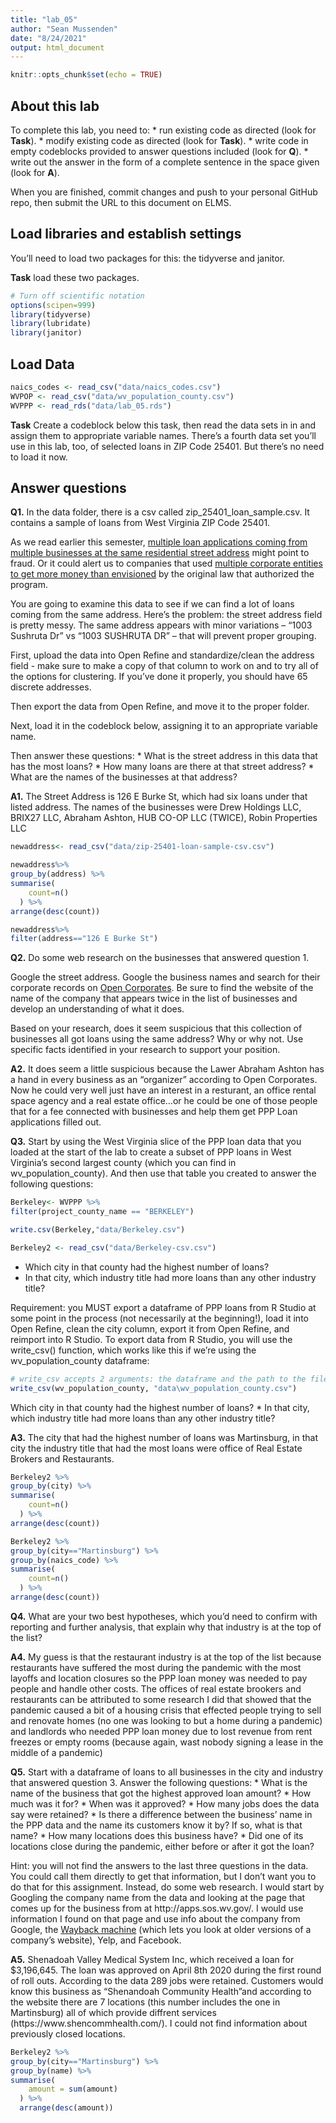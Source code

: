```yaml
---
title: "lab_05"
author: "Sean Mussenden"
date: "8/24/2021"
output: html_document
---
```


```r
knitr::opts_chunk$set(echo = TRUE)
```

## About this lab

To complete this lab, you need to:
* run existing code as directed (look for **Task**).
* modify existing code as directed (look for **Task**).
* write code in empty codeblocks provided to answer questions included (look for **Q**).
* write out the answer in the form of a complete sentence in the space given (look for **A**).

When you are finished, commit changes and push to your personal GitHub repo, then submit the URL to this document on ELMS.

## Load libraries and establish settings

You'll need to load two packages for this: the tidyverse and janitor.

**Task** load these two packages.

```r
# Turn off scientific notation
options(scipen=999)
library(tidyverse)
library(lubridate)
library(janitor)

```

## Load Data
```r
naics_codes <- read_csv("data/naics_codes.csv")
WVPOP <- read_csv("data/wv_population_county.csv")
WVPPP <- read_rds("data/lab_05.rds")

```

**Task** Create a codeblock below this task, then read the data sets in in and assign them to appropriate variable names. There's a fourth data set you'll use in this lab, too, of selected loans in ZIP Code 25401. But there's no need to load it now.





## Answer questions

**Q1.** In the data folder, there is a csv called zip_25401_loan_sample.csv.  It contains a sample of loans from West Virginia ZIP Code 25401.

As we read earlier this semester, [multiple loan applications coming from multiple businesses at the same residential street address](https://www.nytimes.com/2021/08/17/business/ppp-fraud-covid.html) might point to fraud. Or it could alert us to companies that used [multiple corporate entities to get more money than envisioned](https://www.propublica.org/article/different-names-same-address-how-big-businesses-got-government-loans-meant-for-small-businesses) by the original law that authorized the program.   

You are going to examine this data to see if we can find a lot of loans coming from the same address.  Here's the problem: the street address field is pretty messy.  The same address appears with minor variations --  "1003 Sushruta Dr" vs "1003 SUSHRUTA DR" -- that will prevent proper grouping.

First, upload the data into Open Refine and standardize/clean the address field - make sure to make a copy of that column to work on and to try all of the options for clustering. If you've done it properly, you should have 65 discrete addresses.

Then export the data from Open Refine, and move it to the proper folder.

Next, load it in the codeblock below, assigning it to an appropriate variable name.

Then answer these questions:
* What is the street address in this data that has the most loans?
* How many loans are there at that street address?
* What are the names of the businesses at that address?

**A1.** The Street Address is 126 E Burke St, which had six loans under that listed address.
        The names of the businesses were Drew Holdings LLC, BRIX27 LLC, Abraham Ashton, HUB CO-OP LLC (TWICE), Robin Properties LLC

```r
newaddress<- read_csv("data/zip-25401-loan-sample-csv.csv")
```
```r
newaddress%>% 
group_by(address) %>% 
summarise(
    count=n()
  ) %>% 
arrange(desc(count)) 
```
```r
newaddress%>% 
filter(address=="126 E Burke St")
```



**Q2.** Do some web research on the businesses that answered question 1.  

Google the street address.  Google the business names and search for their corporate records on [Open Corporates](https://opencorporates.com/). Be sure to find the website of the name of the company that appears twice in the list of businesses and develop an understanding of what it does.

Based on your research, does it seem suspicious that this collection of businesses all got loans using the same address? Why or why not. Use specific facts identified in your research to support your position.

**A2.** It does seem a little suspicious because the Lawer Abraham Ashton has a hand in every business as an "organizer" according to Open Corporates. Now he could very well just have an interest in a resturant, an office rental space agency and a real estate office...or he could be one of those people that for a fee connected with businesses and help them get PPP Loan applications filled out.

**Q3.** Start by using the West Virginia slice of the PPP loan data that you loaded at the start of the lab to create a subset of PPP loans in West Virginia's second largest county (which you can find in wv_population_county). And then use that table you created to answer the following questions:
```r
Berkeley<- WVPPP %>% 
filter(project_county_name == "BERKELEY")
```

```r
write.csv(Berkeley,"data/Berkeley.csv")
```

```r
Berkeley2 <- read_csv("data/Berkeley-csv.csv")
```

* Which city in that county had the highest number of loans?
* In that city, which industry title had more loans than any other industry title?

Requirement: you MUST export a dataframe of PPP loans from R Studio at some point in the process (not necessarily at the beginning!), load it into Open Refine, clean the city column, export it from Open Refine, and reimport into R Studio. To export data from R Studio, you will use the write_csv() function, which works like this if we're using the wv_population_county dataframe:

```r
# write_csv accepts 2 arguments: the dataframe and the path to the file you write out
write_csv(wv_population_county, "data\wv_population_county.csv")
```
Which city in that county had the highest number of loans?
* In that city, which industry title had more loans than any other industry title?

**A3.** The city that had the highest number of loans was Martinsburg, in that city the industry title that had the most loans were office of Real Estate Brokers and Restaurants.

```r
Berkeley2 %>% 
group_by(city) %>% 
summarise(
    count=n()
  ) %>% 
arrange(desc(count))

```
```r

Berkeley2 %>% 
group_by(city=="Martinsburg") %>% 
group_by(naics_code) %>% 
summarise(
    count=n()
  ) %>% 
arrange(desc(count))
```
**Q4.** What are your two best hypotheses, which you'd need to confirm with reporting and further analysis, that explain why that industry is at the top of the list?

**A4.** My guess is that the restaurant industry is at the top of the list because restaurants have suffered the most during the pandemic with the most layoffs and location closures so the PPP loan money was needed to pay people and handle other costs. The offices of real estate brookers and restaurants can be attributed to some research I did that showed that the pandemic caused a bit of a housing crisis that effected people trying to sell and renovate homes (no one was looking to but a home during a pandemic) and landlords who needed PPP loan money due to lost revenue from rent freezes or empty rooms (because again, wast nobody signing a lease in the middle of a pandemic)

**Q5.** Start with a dataframe of loans to all businesses in the city and industry that answered question 3. Answer the following questions:
* What is the name of the business that got the highest approved loan amount?
* How much was it for?
* When was it approved?
* How many jobs does the data say were retained?
* Is there a difference between the business' name in the PPP data and the name its customers know it by? If so, what is that name?
* How many locations does this business have?
* Did one of its locations close during the pandemic, either before or after it got the loan?

Hint: you will not find the answers to the last three questions in the data.  You could call them directly to get that information, but I don't want you to do that for this assignment.  Instead, do some web research. I would start by Googling the company name from the data and looking at the page that comes up for the business from at http://apps.sos.wv.gov/. I would use information I found on that page and use info about the company from Google, the [Wayback machine](https://archive.org/web/) (which lets you look at older versions of a company's website), Yelp, and Facebook.

**A5.** Shenadoah Valley Medical System Inc, which received a loan for $3,196,645. The loan was approved on April 8th 2020 during the first round of roll outs. According to the data 289 jobs were retained. Customers would know this business as "Shenandoah Community Health"and according to the website there are 7 locations (this number includes the one in Martinsburg) all of which provide diffrent services (https://www.shencommhealth.com/). I could not find information about previously closed locations.


```r
Berkeley2 %>% 
group_by(city=="Martinsburg") %>% 
group_by(name) %>% 
summarise(
    amount = sum(amount)
  ) %>%
  arrange(desc(amount))
```


